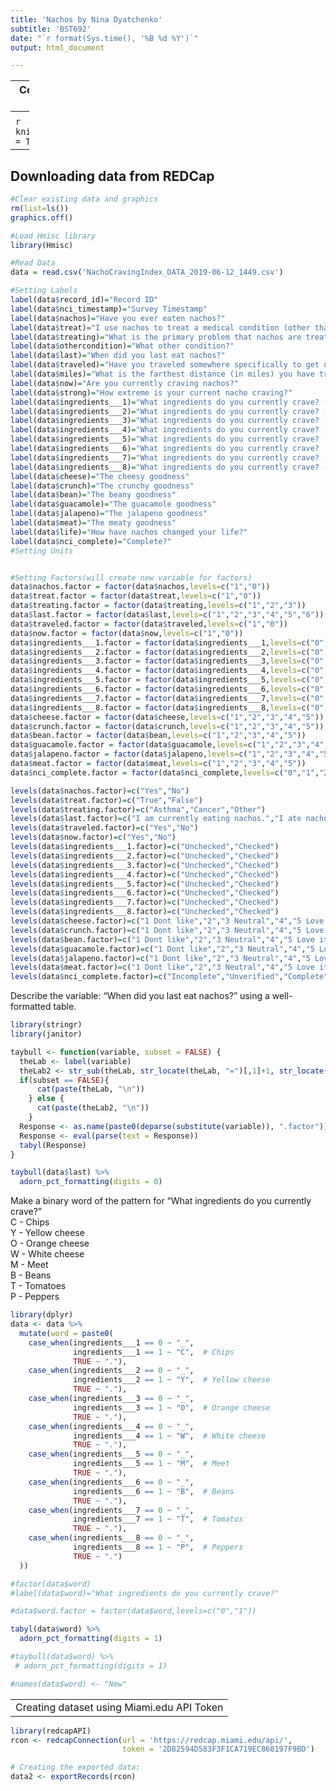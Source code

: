 ```yaml
---
title: 'Nachos by Nina Dyatchenko'
subtitle: 'BST692'
date: "`r format(Sys.time(), '%B %d %Y')`"
output: html_document

---
```


---
Comments: Seting Report borders style
---
<style type = "text/css"> ### 
  .main-container {
    max-width: 1800px;
    margin-left: auto;
    margin-right: auto;
  }
pre {
  border: 0;
}
</style>


```r
knitr::opts_chunk$set(echo = TRUE)
```

---
Downloading data from REDCap
---
```r
#Clear existing data and graphics
rm(list=ls())
graphics.off()

#Load Hmisc library
library(Hmisc)

#Read Data
data = read.csv('NachoCravingIndex_DATA_2019-06-12_1449.csv')

#Setting Labels
label(data$record_id)="Record ID"
label(data$nci_timestamp)="Survey Timestamp"
label(data$nachos)="Have you ever eaten nachos?"
label(data$treat)="I use nachos to treat a medical condition (other than hunger)."
label(data$treating)="What is the primary problem that nachos are treating?"
label(data$othercondition)="What other condition?"
label(data$last)="When did you last eat nachos?"
label(data$traveled)="Have you traveled somewhere specifically to get nachos?"
label(data$miles)="What is the farthest distance (in miles) you have traveled toget nachos? A calculator to convert kilometers to miles is here."
label(data$now)="Are you currently craving nachos?"
label(data$strong)="How extreme is your current nacho craving?"
label(data$ingredients___1)="What ingredients do you currently crave? (choice=Chips)"
label(data$ingredients___2)="What ingredients do you currently crave? (choice=Yellow cheese)"
label(data$ingredients___3)="What ingredients do you currently crave? (choice=Orange cheese)"
label(data$ingredients___4)="What ingredients do you currently crave? (choice=White cheese)"
label(data$ingredients___5)="What ingredients do you currently crave? (choice=Meat)"
label(data$ingredients___6)="What ingredients do you currently crave? (choice=Beans)"
label(data$ingredients___7)="What ingredients do you currently crave? (choice=Tomatoes)"
label(data$ingredients___8)="What ingredients do you currently crave? (choice=Peppers)"
label(data$cheese)="The cheesy goodness"
label(data$crunch)="The crunchy goodness"
label(data$bean)="The beany goodness"
label(data$guacamole)="The guacamole goodness"
label(data$jalapeno)="The jalapeno goodness"
label(data$meat)="The meaty goodness"
label(data$life)="How have nachos changed your life?"
label(data$nci_complete)="Complete?"
#Setting Units


#Setting Factors(will create new variable for factors)
data$nachos.factor = factor(data$nachos,levels=c("1","0"))
data$treat.factor = factor(data$treat,levels=c("1","0"))
data$treating.factor = factor(data$treating,levels=c("1","2","3"))
data$last.factor = factor(data$last,levels=c("1","2","3","4","5","6"))
data$traveled.factor = factor(data$traveled,levels=c("1","0"))
data$now.factor = factor(data$now,levels=c("1","0"))
data$ingredients___1.factor = factor(data$ingredients___1,levels=c("0","1"))
data$ingredients___2.factor = factor(data$ingredients___2,levels=c("0","1"))
data$ingredients___3.factor = factor(data$ingredients___3,levels=c("0","1"))
data$ingredients___4.factor = factor(data$ingredients___4,levels=c("0","1"))
data$ingredients___5.factor = factor(data$ingredients___5,levels=c("0","1"))
data$ingredients___6.factor = factor(data$ingredients___6,levels=c("0","1"))
data$ingredients___7.factor = factor(data$ingredients___7,levels=c("0","1"))
data$ingredients___8.factor = factor(data$ingredients___8,levels=c("0","1"))
data$cheese.factor = factor(data$cheese,levels=c("1","2","3","4","5"))
data$crunch.factor = factor(data$crunch,levels=c("1","2","3","4","5"))
data$bean.factor = factor(data$bean,levels=c("1","2","3","4","5"))
data$guacamole.factor = factor(data$guacamole,levels=c("1","2","3","4","5"))
data$jalapeno.factor = factor(data$jalapeno,levels=c("1","2","3","4","5"))
data$meat.factor = factor(data$meat,levels=c("1","2","3","4","5"))
data$nci_complete.factor = factor(data$nci_complete,levels=c("0","1","2"))

levels(data$nachos.factor)=c("Yes","No")
levels(data$treat.factor)=c("True","False")
levels(data$treating.factor)=c("Asthma","Cancer","Other")
levels(data$last.factor)=c("I am currently eating nachos.","I ate nachos earlier today.","I ate nachos this week.","I ate nachos in the last month.","I ate nachos in the last year.","I ate nachos more than a year ago.")
levels(data$traveled.factor)=c("Yes","No")
levels(data$now.factor)=c("Yes","No")
levels(data$ingredients___1.factor)=c("Unchecked","Checked")
levels(data$ingredients___2.factor)=c("Unchecked","Checked")
levels(data$ingredients___3.factor)=c("Unchecked","Checked")
levels(data$ingredients___4.factor)=c("Unchecked","Checked")
levels(data$ingredients___5.factor)=c("Unchecked","Checked")
levels(data$ingredients___6.factor)=c("Unchecked","Checked")
levels(data$ingredients___7.factor)=c("Unchecked","Checked")
levels(data$ingredients___8.factor)=c("Unchecked","Checked")
levels(data$cheese.factor)=c("1 Dont like","2","3 Neutral","4","5 Love it")
levels(data$crunch.factor)=c("1 Dont like","2","3 Neutral","4","5 Love it")
levels(data$bean.factor)=c("1 Dont like","2","3 Neutral","4","5 Love it")
levels(data$guacamole.factor)=c("1 Dont like","2","3 Neutral","4","5 Love it")
levels(data$jalapeno.factor)=c("1 Dont like","2","3 Neutral","4","5 Love it")
levels(data$meat.factor)=c("1 Dont like","2","3 Neutral","4","5 Love it")
levels(data$nci_complete.factor)=c("Incomplete","Unverified","Complete")
```


Describe the variable: “When did you last eat nachos?” using a well-formatted table.
```r

library(stringr)
library(janitor)

taybull <- function(variable, subset = FALSE) {
  theLab <- label(variable)
  theLab2 <- str_sub(theLab, str_locate(theLab, "=")[,1]+1, str_locate(theLab, "\\)")[,1]-1)
  if(subset == FALSE){ 
      cat(paste(theLab, "\n"))
    } else {
      cat(paste(theLab2, "\n"))
    }
  Response <- as.name(paste0(deparse(substitute(variable)), ".factor"))
  Response <- eval(parse(text = Response))
  tabyl(Response)
}
```

```r
taybull(data$last) %>% 
  adorn_pct_formatting(digits = 0)
```

Make a binary word of the pattern for “What ingredients do you currently crave?” <br/>
C - Chips <br/>
Y - Yellow cheese <br/>
O - Orange cheese <br/>
W - White cheese <br/>
M - Meet <br/>
B - Beans <br/>
T - Tomatoes <br/>
P - Peppers <br/>

```r

library(dplyr)
data <- data %>%
  mutate(word = paste0(
    case_when(ingredients___1 == 0 ~ "_",
              ingredients___1 == 1 ~ "C",  # Chips
              TRUE ~ "."),
    case_when(ingredients___2 == 0 ~ "_",
              ingredients___2 == 1 ~ "Y",  # Yellow cheese
              TRUE ~ "."),
    case_when(ingredients___3 == 0 ~ "_",
              ingredients___3 == 1 ~ "O",  # Orange cheese
              TRUE ~ "."),
    case_when(ingredients___4 == 0 ~ "_",
              ingredients___4 == 1 ~ "W",  # White cheese
              TRUE ~ "."),
    case_when(ingredients___5 == 0 ~ "_",
              ingredients___5 == 1 ~ "M",  # Meet
              TRUE ~ "."),
    case_when(ingredients___6 == 0 ~ "_",
              ingredients___6 == 1 ~ "B",  # Beans
              TRUE ~ "."),
    case_when(ingredients___7 == 0 ~ "_",
              ingredients___7 == 1 ~ "T",  # Tomatos
              TRUE ~ "."),
    case_when(ingredients___8 == 0 ~ "_",
              ingredients___8 == 1 ~ "P",  # Peppers
              TRUE ~ ".")
  ))
```

```r
#factor(data$word)
#label(data$word)="What ingredients do you currently crave?"

#data$word.factor = factor(data$word,levels=c("0","1"))

tabyl(data$word) %>%
  adorn_pct_formatting(digits = 1)

#taybull(data$word) %>%
 # adorn_pct_formatting(digits = 1)

#names(data$word) <- "New"
```


---
Creating dataset using Miami.edu API Token
---

```r

library(redcapAPI)
rcon <- redcapConnection(url = 'https://redcap.miami.edu/api/', 
                         token = '2D82594D583F3F1CA719EC868197F9BD')

# Creating the exported data:
data2 <- exportRecords(rcon)
```



